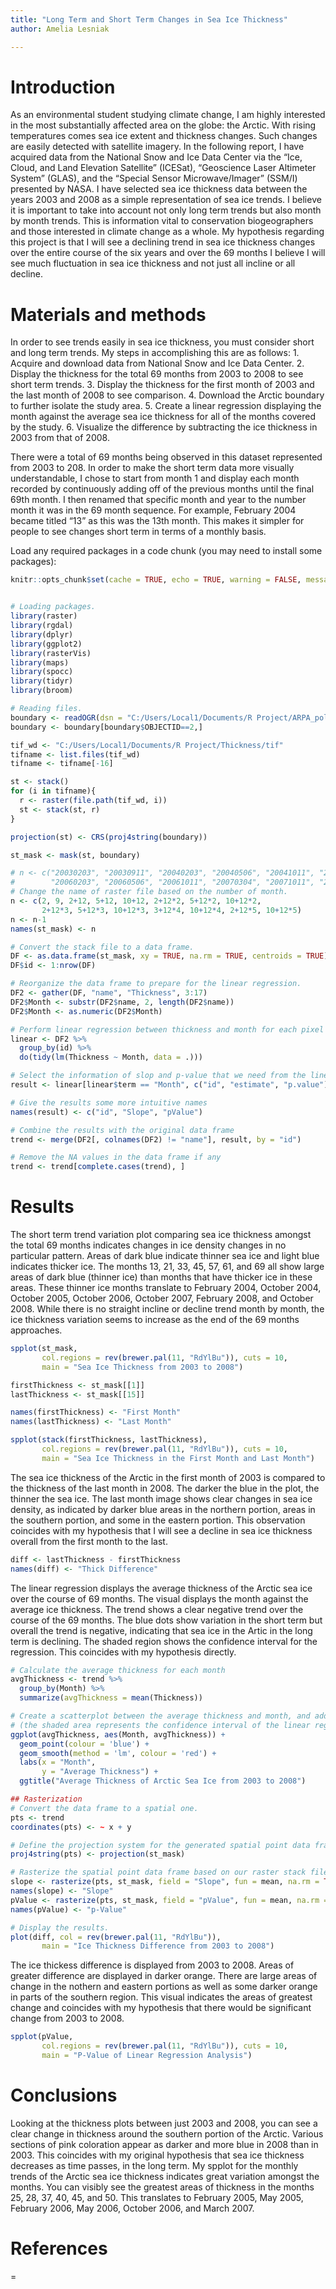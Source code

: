 ```yaml
---
title: "Long Term and Short Term Changes in Sea Ice Thickness"
author: Amelia Lesniak

---
```


# Introduction

As an environmental student studying climate change, I am highly interested in the most substantially affected area on the globe: the Arctic. With rising temperatures comes sea ice extent and thickness changes. Such changes are easily detected with satellite imagery. In the following report, I have acquired data from the National Snow and Ice Data Center via the “Ice, Cloud, and Land Elevation Satellite” (ICESat), “Geoscience Laser Altimeter System” (GLAS), and the “Special Sensor Microwave/Imager” (SSM/I) presented by NASA. I have selected sea ice thickness data between the years 2003 and 2008 as a simple representation of sea ice trends. I believe it is important to take into account not only long term trends but also month by month trends. This is information vital to conservation biogeographers and those interested in climate change as a whole. My hypothesis regarding this project is that I will see a declining trend in sea ice thickness changes over the entire course of the six years and over the 69 months I believe I will see much fluctuation in sea ice thickness and not just all incline or all decline. 



# Materials and methods

In order to see trends easily in sea ice thickness, you must consider short and long term trends. My steps in accomplishing this are as follows:
1.	Acquire and download data from National Snow and Ice Data Center.
2.	Display the thickness for the total 69 months from 2003 to 2008 to see short term trends.
3.	Display the thickness for the first month of 2003 and the last month of 2008 to see comparison.
4.  Download the Arctic boundary to further isolate the study area.
5.	Create a linear regression displaying the month against the average sea ice thickness for all of the months covered by the study.
6.	Visualize the difference by subtracting the ice thickness in 2003 from that of 2008.



There were a total of 69 months being observed in this dataset represented from 2003 to 208. In order to make the short term data more visually understandable, I chose to start from month 1 and display each month recorded by continuously adding off of the previous months until the final 69th month. I then renamed that specific month and year to the number month it was in the 69 month sequence. For example, February 2004 became titled "13" as this was the 13th month. This makes it simpler for people to see changes short term in terms of a monthly basis.

Load any required packages in a code chunk (you may need to install some packages):
```r
knitr::opts_chunk$set(cache = TRUE, echo = TRUE, warning = FALSE, message = FALSE, fig.align = 'center') # cache the results for quick compiling


# Loading packages.
library(raster)
library(rgdal)
library(dplyr)
library(ggplot2)
library(rasterVis)
library(maps)
library(spocc)
library(tidyr)
library(broom)
```


```r
# Reading files.
boundary <- readOGR(dsn = "C:/Users/Local1/Documents/R Project/ARPA_polygon",layer = "ARPA_polygon")
boundary <- boundary[boundary$OBJECTID==2,]

tif_wd <- "C:/Users/Local1/Documents/R Project/Thickness/tif"
tifname <- list.files(tif_wd)
tifname <- tifname[-16]

st <- stack()
for (i in tifname){
  r <- raster(file.path(tif_wd, i))
  st <- stack(st, r)
}

projection(st) <- CRS(proj4string(boundary))

st_mask <- mask(st, boundary)
```

```r
# n <- c("20030203", "20030911", "20040203", "20040506", "20041011", "20050203", "20050506", "20051011",
#        "20060203", "20060506", "20061011", "20070304", "20071011", "20080203", "20081010")
# Change the name of raster file based on the number of month.
n <- c(2, 9, 2+12, 5+12, 10+12, 2+12*2, 5+12*2, 10+12*2,
       2+12*3, 5+12*3, 10+12*3, 3+12*4, 10+12*4, 2+12*5, 10+12*5)
n <- n-1
names(st_mask) <- n

# Convert the stack file to a data frame.
DF <- as.data.frame(st_mask, xy = TRUE, na.rm = TRUE, centroids = TRUE)
DF$id <- 1:nrow(DF)

# Reorganize the data frame to prepare for the linear regression.
DF2 <- gather(DF, "name", "Thickness", 3:17)
DF2$Month <- substr(DF2$name, 2, length(DF2$name))
DF2$Month <- as.numeric(DF2$Month)

``` 

```r
# Perform linear regression between thickness and month for each pixel in the raster data
linear <- DF2 %>% 
  group_by(id) %>% 
  do(tidy(lm(Thickness ~ Month, data = .)))

# Select the information of slop and p-value that we need from the linear regression results
result <- linear[linear$term == "Month", c("id", "estimate", "p.value")]

# Give the results some more intuitive names
names(result) <- c("id", "Slope", "pValue")

# Combine the results with the original data frame
trend <- merge(DF2[, colnames(DF2) != "name"], result, by = "id")

# Remove the NA values in the data frame if any
trend <- trend[complete.cases(trend), ]

```

# Results

The short term trend variation plot comparing sea ice thickness amongst the total 69 months indicates changes in ice density changes in no particular pattern. Areas of dark blue indicate thinner sea ice and light blue indicates thicker ice. The months 13, 21, 33, 45, 57, 61, and 69 all show large areas of dark blue (thinner ice) than months that have thicker ice in these areas. These thinner ice months translate to February 2004, October 2004, October 2005, October 2006, October 2007, February 2008, and October 2008. While there is no straight incline or decline trend month by month, the ice thickness variation seems to increase as the end of the 69 months approaches.
```r
spplot(st_mask, 
       col.regions = rev(brewer.pal(11, "RdYlBu")), cuts = 10,
       main = "Sea Ice Thickness from 2003 to 2008")
```

```r
firstThickness <- st_mask[[1]]
lastThickness <- st_mask[[15]]

names(firstThickness) <- "First Month"
names(lastThickness) <- "Last Month"

spplot(stack(firstThickness, lastThickness), 
       col.regions = rev(brewer.pal(11, "RdYlBu")), cuts = 10,
       main = "Sea Ice Thickness in the First Month and Last Month")
```

The sea ice thickness of the Arctic in the first month of 2003 is compared to the thickness of the last month in 2008. The darker the blue in the plot, the thinner the sea ice. The last month image shows clear changes in sea ice density, as indicated by darker blue areas in the northern portion, areas in the southern portion, and some in the eastern portion. This observation coincides with my hypothesis that I will see a decline in sea ice thickness overall from the first month to the last. 


```r
diff <- lastThickness - firstThickness
names(diff) <- "Thick Difference"
```
The linear regression displays the average thickness of the Arctic sea ice over the course of 69 months. The visual displays the month against the average ice thickness. The trend shows a clear negative trend over the course of the 69 months. The blue dots show variation in the short term but overall the trend is negative, indicating that sea ice in the Artic in the long term is declining. The shaded region shows the confidence interval for the regression. This coincides with my hypothesis directly. 

```r
# Calculate the average thickness for each month
avgThickness <- trend %>% 
  group_by(Month) %>% 
  summarize(avgThickness = mean(Thickness))

# Create a scatterplot between the average thickness and month, and add a fitting line to show the general trend of average thickness 
# (the shaded area represents the confidence interval of the linear regression).
ggplot(avgThickness, aes(Month, avgThickness)) + 
  geom_point(colour = 'blue') +
  geom_smooth(method = 'lm', colour = 'red') +
  labs(x = "Month", 
       y = "Average Thickness") +
  ggtitle("Average Thickness of Arctic Sea Ice from 2003 to 2008")


```

```r
## Rasterization
# Convert the data frame to a spatial one.
pts <- trend
coordinates(pts) <- ~ x + y

# Define the projection system for the generated spatial point data frame.
proj4string(pts) <- projection(st_mask)

# Rasterize the spatial point data frame based on our raster stack file.
slope <- rasterize(pts, st_mask, field = "Slope", fun = mean, na.rm = TRUE)
names(slope) <- "Slope"
pValue <- rasterize(pts, st_mask, field = "pValue", fun = mean, na.rm = TRUE)
names(pValue) <- "p-Value"

# Display the results.
plot(diff, col = rev(brewer.pal(11, "RdYlBu")), 
       main = "Ice Thickness Difference from 2003 to 2008")

```

The ice thickess difference is displayed from 2003 to 2008. Areas of greater difference are displayed in darker orange. There are large areas of change in the nothern and eastern portions as well as some darker orange in parts of the southern region. This visual indicates the areas of greatest change and coincides with my hypothesis that there would be significant change from 2003 to 2008.


```r
spplot(pValue, 
       col.regions = rev(brewer.pal(11, "RdYlBu")), cuts = 10,
       main = "P-Value of Linear Regression Analysis")


```

# Conclusions

Looking at the thickness plots between just 2003 and 2008, you can see a clear change in thickness around the southern portion of the Arctic. Various sections of pink coloration appear as darker and more blue in 2008 than in 2003. This coincides with my original hypothesis that sea ice thickness decreases as time passes, in the long term. My spplot for the monthly trends of the Arctic sea ice thickness indicates great variation amongst the months. You can visibly see the greatest areas of thickness in the months 25, 28, 37, 40, 45, and 50. This translates to February 2005, May 2005, February 2006, May 2006, October 2006, and March 2007. 

# References

=